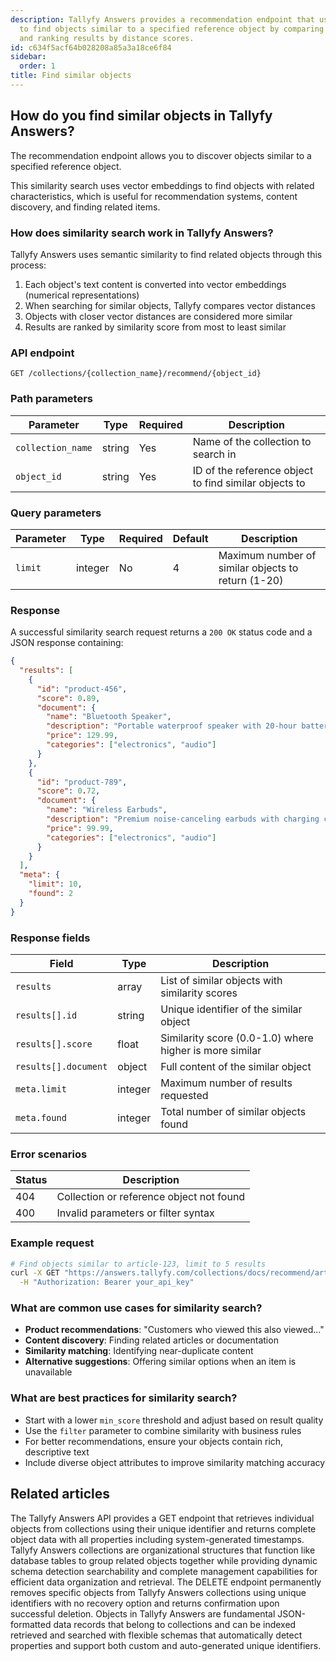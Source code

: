```yaml
---
description: Tallyfy Answers provides a recommendation endpoint that uses vector embeddings
  to find objects similar to a specified reference object by comparing semantic similarity
  and ranking results by distance scores.
id: c634f5acf64b028208a85a3a18ce6f84
sidebar:
  order: 1
title: Find similar objects
---
```


## How do you find similar objects in Tallyfy Answers?

The recommendation endpoint allows you to discover objects similar to a specified reference object.

This similarity search uses vector embeddings to find objects with related characteristics, which is useful for recommendation systems, content discovery, and finding related items.

### How does similarity search work in Tallyfy Answers?

Tallyfy Answers uses semantic similarity to find related objects through this process:

1. Each object's text content is converted into vector embeddings (numerical representations)
2. When searching for similar objects, Tallyfy compares vector distances
3. Objects with closer vector distances are considered more similar
4. Results are ranked by similarity score from most to least similar

### API endpoint

```
GET /collections/{collection_name}/recommend/{object_id}
```

### Path parameters

| Parameter | Type | Required | Description |
|-----------|------|----------|-------------|
| `collection_name` | string | Yes | Name of the collection to search in |
| `object_id` | string | Yes | ID of the reference object to find similar objects to |

### Query parameters

| Parameter | Type | Required | Default | Description |
|-----------|------|----------|---------|-------------|
| `limit` | integer | No | 4 | Maximum number of similar objects to return (1-20) |

### Response

A successful similarity search request returns a `200 OK` status code and a JSON response containing:

```json
{
  "results": [
    {
      "id": "product-456",
      "score": 0.89,
      "document": {
        "name": "Bluetooth Speaker",
        "description": "Portable waterproof speaker with 20-hour battery life",
        "price": 129.99,
        "categories": ["electronics", "audio"]
      }
    },
    {
      "id": "product-789",
      "score": 0.72,
      "document": {
        "name": "Wireless Earbuds",
        "description": "Premium noise-canceling earbuds with charging case",
        "price": 99.99,
        "categories": ["electronics", "audio"]
      }
    }
  ],
  "meta": {
    "limit": 10,
    "found": 2
  }
}
```

### Response fields

| Field | Type | Description |
|-------|------|-------------|
| `results` | array | List of similar objects with similarity scores |
| `results[].id` | string | Unique identifier of the similar object |
| `results[].score` | float | Similarity score (0.0-1.0) where higher is more similar |
| `results[].document` | object | Full content of the similar object |
| `meta.limit` | integer | Maximum number of results requested |
| `meta.found` | integer | Total number of similar objects found |

### Error scenarios

| Status | Description |
|--------|-------------|
| 404 | Collection or reference object not found |
| 400 | Invalid parameters or filter syntax |

### Example request

```bash
# Find objects similar to article-123, limit to 5 results
curl -X GET "https://answers.tallyfy.com/collections/docs/recommend/article-123?limit=5" \
  -H "Authorization: Bearer your_api_key"
```

### What are common use cases for similarity search?

- **Product recommendations**: "Customers who viewed this also viewed..."
- **Content discovery**: Finding related articles or documentation
- **Similarity matching**: Identifying near-duplicate content
- **Alternative suggestions**: Offering similar options when an item is unavailable

### What are best practices for similarity search?

- Start with a lower `min_score` threshold and adjust based on result quality
- Use the `filter` parameter to combine similarity with business rules
- For better recommendations, ensure your objects contain rich, descriptive text
- Include diverse object attributes to improve similarity matching accuracy


## Related articles
<CardGrid>
<LinkTitleCard header="<b>Objects > Get an object</b>" href="/products/answers/objects/get-object/" > The Tallyfy Answers API provides a GET endpoint that retrieves individual objects from collections using their unique identifier and returns complete object data with all properties including system-generated timestamps. </LinkTitleCard>
<LinkTitleCard header="<b>Answers > Collections</b>" href="/products/answers/collections/" > Tallyfy Answers collections are organizational structures that function like database tables to group related objects together while providing dynamic schema detection searchability and complete management capabilities for efficient data organization and retrieval. </LinkTitleCard>
<LinkTitleCard header="<b>Objects > Delete an object</b>" href="/products/answers/objects/delete-object/" > The DELETE endpoint permanently removes specific objects from Tallyfy Answers collections using unique identifiers with no recovery option and returns confirmation upon successful deletion. </LinkTitleCard>
<LinkTitleCard header="<b>Answers > Objects</b>" href="/products/answers/objects/" > Objects in Tallyfy Answers are fundamental JSON-formatted data records that belong to collections and can be indexed retrieved and searched with flexible schemas that automatically detect properties and support both custom and auto-generated unique identifiers. </LinkTitleCard>
</CardGrid>